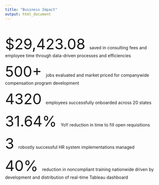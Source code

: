 ```yaml
---
title: "Business Impact"
output: html_document
---
```



\

 <font size="12"> $29,423.08 </font> saved in consulting fees and employee time through data-driven processes and efficiencies

 <font size="12"> 500+ </font> jobs evaluated and market priced for companywide compensation program development

 <font size="12"> 4320 </font> employees successfully onboarded across 20 states

 <font size="12"> 31.64% </font> YoY reduction in time to fill open requisitions

 <font size="12"> 3 </font> robostly successful HR system implementations managed

 <font size="12"> 40% </font> reduction in noncompliant training nationwide driven by development and distribution of real-time Tableau dashboard


\
\










